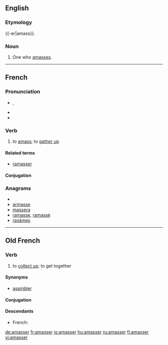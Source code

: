 ==English==

===Etymology===
{{-er|amass}}.

===Noun===
{{en-noun}}

# One who [[amass]]es.

----

==French==

===Pronunciation===
* {{IPA|/a.mɑ.se/|lang=fr}}, {{X-SAMPA|/a.mA.se/|lang=fr}}
* {{rhymes|e|lang=fr}}
* {{fr-homophones-er|amass}}

===Verb===
{{fr-verb}}

# to [[amass]]; to [[gather up]]

====Related terms====
* [[ramasser]]

====Conjugation====
{{fr-conj-er|amass|avoir}}

===Anagrams===
* {{alphagram|aaemrss}}
* [[armasse#French|armasse]]
* [[massera#French|massera]]
* [[ramasse#French|ramasse]], [[ramassé#French|ramassé]]
* [[rasâmes#French|rasâmes]]

----

==Old French==

===Verb===
{{infl|fro|verb}}

# to [[collect up]]; to get together

====Synonyms====
* [[asambler]]

====Conjugation====
{{fro-conj-er|amass|avoir}}

====Descendants====
* French: {{l|fr|amasser}}

[[de:amasser]]
[[fr:amasser]]
[[io:amasser]]
[[hu:amasser]]
[[ru:amasser]]
[[fi:amasser]]
[[vi:amasser]]